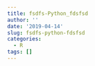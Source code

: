 ```yaml
---
title: fsdfs-Python_fdsfsd
author: ''
date: '2019-04-14'
slug: fsdfs-python-fdsfsd
categories:
  - R
tags: []
---
```

